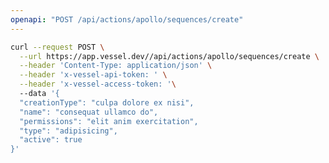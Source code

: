```yaml
---
openapi: "POST /api/actions/apollo/sequences/create"
---
```


<RequestExample>

```bash Request
curl --request POST \
  --url https://app.vessel.dev//api/actions/apollo/sequences/create \
  --header 'Content-Type: application/json' \
  --header 'x-vessel-api-token: ' \
  --header 'x-vessel-access-token: '\ 
  --data '{
  "creationType": "culpa dolore ex nisi",
  "name": "consequat ullamco do",
  "permissions": "elit anim exercitation",
  "type": "adipisicing",
  "active": true
}'
```

</RequestExample>


      